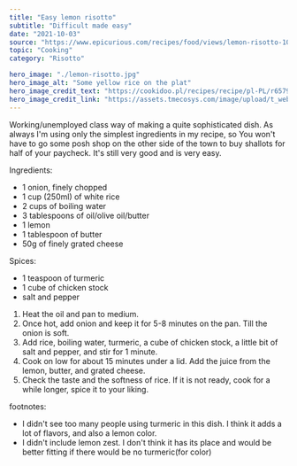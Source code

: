 ---
title: "Easy lemon risotto"
subtitle: "Difficult made easy" 
date: "2021-10-03"
source: "https://www.epicurious.com/recipes/food/views/lemon-risotto-106451"
topic: "Cooking"
category: "Risotto"

hero_image: "./lemon-risotto.jpg"
hero_image_alt: "Some yellow rice on the plat"
hero_image_credit_text: "https://cookidoo.pl/recipes/recipe/pl-PL/r657982"
hero_image_credit_link: "https://assets.tmecosys.com/image/upload/t_web667x528/img/recipe/ras/Assets/b5e40dc1-9432-4211-9752-cf4c14cfd31b/Derivates/29d601b4-9a3c-485f-ba6f-0e14b6016187.jpg"
---

Working/unemployed class way of making a quite sophisticated dish. As always I'm using only the simplest ingredients in my recipe, so You won't have to go some posh shop on the other side of the town to buy shallots for half of your paycheck. It's still
very good and is very easy.

Ingredients:

- 1 onion, finely chopped
- 1 cup (250ml) of white rice
- 2 cups of boiling water
- 3 tablespoons of oil/olive oil/butter
- 1 lemon
- 1 tablespoon of butter
- 50g of finely grated cheese

Spices:
- 1 teaspoon of turmeric
- 1 cube of chicken stock
- salt and pepper 

1. Heat the oil and pan to medium.
2. Once hot, add onion and keep it for  5-8 minutes on the pan. Till
the onion is soft.
3. Add rice, boiling water, turmeric, a cube of chicken stock, a little bit
of salt and pepper, and stir for 1 minute.
4. Cook on low for about 15 minutes under a lid. Add the juice from the lemon, butter, and grated cheese.
5. Check the taste and the softness of rice. If it is not ready, cook for a while
longer, spice it to your liking.

footnotes:
- I didn't see too many people using turmeric in this dish. I think it adds
a lot of flavors, and also a lemon color.
- I didn't include lemon zest. I don't think it has its place and would be better
fitting if there would be no turmeric(for color)
